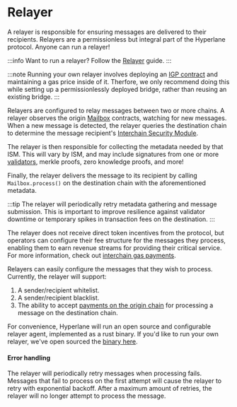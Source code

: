 # Relayer

A relayer is responsible for ensuring messages are delivered to their recipients. Relayers are a permissionless but integral part of the Hyperlane protocol. Anyone can run a relayer!

:::info
Want to run a relayer? Follow the [Relayer](../../operate/relayer/run-relayer.mdx) guide.
:::

:::note
Running your own relayer involves deploying an [IGP contract](../interchain-gas-payment.mdx) and maintaining a gas price inside of it. Therfore, we only recommend doing this while setting up a permissionlessly deployed bridge, rather than reusing an existing bridge.
:::

Relayers are configured to relay messages between two or more chains. A relayer observes the origin [Mailbox](../mailbox.mdx) contracts, watching for new messages. When a new message is detected, the relayer queries the destination chain to determine the message recipient's [Interchain Security Module](../../reference/ISM/specify-your-ISM.mdx).

The relayer is then responsible for collecting the metadata needed by that ISM. This will vary by ISM, and may include signatures from one or more [validators](./validators.mdx), merkle proofs, zero knowledge proofs, and more!

Finally, the relayer delivers the message to its recipient by calling `Mailbox.process()` on the destination chain with the aforementioned metadata.

:::tip
The relayer will periodically retry metadata gathering and message submission. This is important to improve resilience against validator downtime or temporary spikes in transaction fees on the destination.
:::

The relayer does not receive direct token incentives from the protocol, but operators can configure their fee structure for the messages they process, enabling them to earn revenue streams for providing their critical service. For more information, check out [interchain gas payments](../interchain-gas-payment.mdx).

Relayers can easily configure the messages that they wish to process. Currently, the relayer will support:

1. A sender/recipient whitelist.
2. A sender/recipient blacklist.
3. The ability to accept [payments on the origin chain](../../reference/messaging/send.mdx#quote-dispatch) for processing a message on the destination chain.

For convenience, Hyperlane will run an open source and configurable relayer agent, implemented as a rust binary. If you'd like to run your own relayer, we've open sourced the [binary here](https://github.com/hyperlane-xyz/hyperlane-monorepo/tree/main/rust/agents/relayer).

#### Error handling

The relayer will periodically retry messages when processing fails. Messages that fail to process on the first attempt will cause the relayer to retry with exponential backoff. After a maximum amount of retries, the relayer will no longer attempt to process the message.
